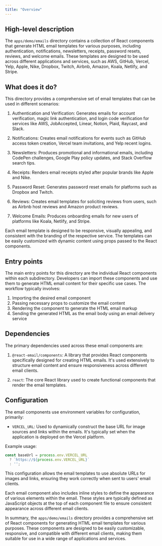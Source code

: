 ```yaml
---
title: "Overview"
---
```


## High-level description
The `apps/demo/emails` directory contains a collection of React components that generate HTML email templates for various purposes, including authentication, notifications, newsletters, receipts, password resets, reviews, and welcome emails. These templates are designed to be used across different applications and services, such as AWS, GitHub, Vercel, Yelp, Apple, Nike, Dropbox, Twitch, Airbnb, Amazon, Koala, Netlify, and Stripe.

## What does it do?
This directory provides a comprehensive set of email templates that can be used in different scenarios:

1. Authentication and Verification: Generates emails for account verification, magic link authentication, and login code verification for services like AWS, JobAccepted, Linear, Notion, Plaid, Raycast, and Slack.

2. Notifications: Creates email notifications for events such as GitHub access token creation, Vercel team invitations, and Yelp recent logins.

3. Newsletters: Produces promotional and informational emails, including CodePen challenges, Google Play policy updates, and Stack Overflow search tips.

4. Receipts: Renders email receipts styled after popular brands like Apple and Nike.

5. Password Reset: Generates password reset emails for platforms such as Dropbox and Twitch.

6. Reviews: Creates email templates for soliciting reviews from users, such as Airbnb host reviews and Amazon product reviews.

7. Welcome Emails: Produces onboarding emails for new users of platforms like Koala, Netlify, and Stripe.

Each email template is designed to be responsive, visually appealing, and consistent with the branding of the respective service. The templates can be easily customized with dynamic content using props passed to the React components.

## Entry points
The main entry points for this directory are the individual React components within each subdirectory. Developers can import these components and use them to generate HTML email content for their specific use cases. The workflow typically involves:

1. Importing the desired email component
2. Passing necessary props to customize the email content
3. Rendering the component to generate the HTML email markup
4. Sending the generated HTML as the email body using an email delivery service

## Dependencies
The primary dependencies used across these email components are:

1. `@react-email/components`: A library that provides React components specifically designed for creating HTML emails. It's used extensively to structure email content and ensure responsiveness across different email clients.

2. `react`: The core React library used to create functional components that render the email templates.

## Configuration
The email components use environment variables for configuration, primarily:

- `VERCEL_URL`: Used to dynamically construct the base URL for image sources and links within the emails. It's typically set when the application is deployed on the Vercel platform.

Example usage:
```javascript
const baseUrl = process.env.VERCEL_URL
  ? `https://${process.env.VERCEL_URL}`
  : '';
```

This configuration allows the email templates to use absolute URLs for images and links, ensuring they work correctly when sent to users' email clients.

Each email component also includes inline styles to define the appearance of various elements within the email. These styles are typically defined as JavaScript objects at the top of each component file to ensure consistent appearance across different email clients.

In summary, the `apps/demo/emails` directory provides a comprehensive set of React components for generating HTML email templates for various purposes. These components are designed to be easily customizable, responsive, and compatible with different email clients, making them suitable for use in a wide range of applications and services.